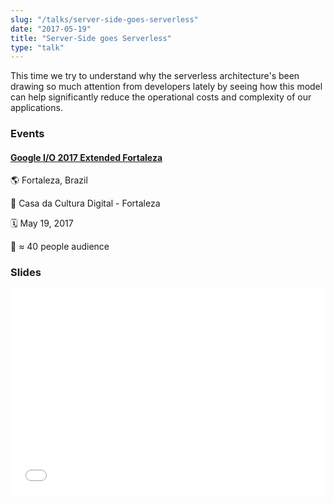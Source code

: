 ```yaml
---
slug: "/talks/server-side-goes-serverless"
date: "2017-05-19"
title: "Server-Side goes Serverless"
type: "talk"
---
```


This time we try to understand why the serverless architecture's been drawing so much attention from developers lately by seeing how this model can help significantly reduce the operational costs and complexity of our applications.

### Events

#### [Google I/O 2017 Extended Fortaleza](https://sites.google.com/view/io2017fortaleza)

🌎 Fortaleza, Brazil

📍 Casa da Cultura Digital - Fortaleza

🗓️ May 19, 2017

👥 ≈ 40 people audience

### Slides

<div style="left: 0; width: 100%; height: 0; position: relative; padding-bottom: 65.2103%;">
  <iframe
    src="//speakerdeck.com/player/a1c811bef17a4ce0ba1b24f438453f1f"
    style="border: 0; top: 0; left: 0; width: 100%; height: 100%; position: absolute;"
    allowfullscreen
    scrolling="no"
  ></iframe>
</div>
